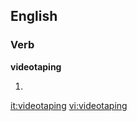 
==English==

===Verb===
'''videotaping'''

# {{present participle of|[[videotape]]}}

[[it:videotaping]]
[[vi:videotaping]]